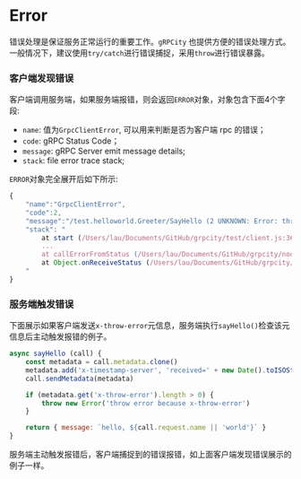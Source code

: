# Error

错误处理是保证服务正常运行的重要工作。`gRPCity` 也提供方便的错误处理方式。一般情况下，建议使用`try/catch`进行错误捕捉，采用`throw`进行错误暴露。

### 客户端发现错误

客户端调用服务端，如果服务端报错，则会返回`ERROR`对象，对象包含下面4个字段:

- `name`: 值为`GrpcClientError`, 可以用来判断是否为客户端 rpc 的错误；
- `code`: gRPC Status Code；
- `message`: gRPC Server emit message details;
- `stack`: file error trace stack;

`ERROR`对象完全展开后如下所示:

```js
{
    "name":"GrpcClientError",
    "code":2,
    "message":"/test.helloworld.Greeter/SayHello (2 UNKNOWN: Error: throw error because x-throw-error [Error Message From Server, stack: at Greeter.SayHello (/Users/lau/Documents/GitHub/grpcity/test/server.js:27:13)])",
    "stack": "
        at start (/Users/lau/Documents/GitHub/grpcity/test/client.js:36:72)
        ...
        at callErrorFromStatus (/Users/lau/Documents/GitHub/grpcity/node_modules/@grpc/grpc-js/build/src/call.js:31:19)
        at Object.onReceiveStatus (/Users/lau/Documents/GitHub/grpcity/node_modules/@grpc/grpc-js/build/src/client.js:192:76)
    "
}
```

### 服务端触发错误

下面展示如果客户端发送`x-throw-error`元信息，服务端执行`sayHello()`检查该元信息后主动触发报错的例子。

```js { 6-8 }
async sayHello (call) {
    const metadata = call.metadata.clone()
    metadata.add('x-timestamp-server', 'received=' + new Date().toISOString())
    call.sendMetadata(metadata)

    if (metadata.get('x-throw-error').length > 0) {
        throw new Error('throw error because x-throw-error')
    }

    return { message: `hello, ${call.request.name || 'world'}` }
}
```

服务端主动触发报错后，客户端捕捉到的错误报错，如上面客户端发现错误展示的例子一样。
